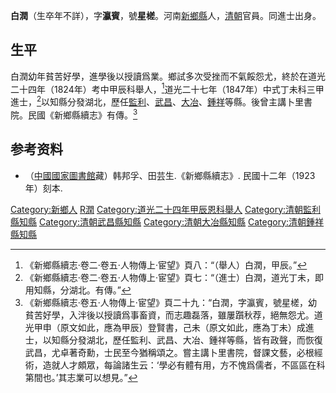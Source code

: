 '''白潤'''（生卒年不詳），字'''瀛賓'''，號'''星槎'''。河南[[新鄉縣|新鄉縣]]人，[[清朝|清朝]]官員。同進士出身。

==生平==
白潤幼年貧苦好學，進學後以授讀爲業。鄉試多次受挫而不氣餒怨尤，終於在道光二十四年（1824年）考中甲辰科舉人，<ref>《新鄉縣續志·卷二·卷五·人物傳上·宦望》頁八：“（舉人）白潤，甲辰。”</ref>道光二十七年（1847年）中式丁未科三甲進士，<ref>《新鄉縣續志·卷二·卷五·人物傳上·宦望》頁七：“（進士）白潤，道光丁未，即用知縣，分湖北。有傳。”</ref>以知縣分發湖北，歷任[[監利|監利]]、[[武昌|武昌]]、[[大冶|大冶]]、[[鍾祥|鍾祥]]等縣。後曾主講卜里書院。民國《新鄉縣續志》有傳。<ref>《新鄉縣續志·卷五·人物傳上·宦望》頁二十九：“白潤，字瀛賓，號星槎，幼貧苦好學，入泮後以授讀爲事畜資，而志趣磊落，雖屢躓秋荐，絕無怨尤。道光甲申（原文如此，應為甲辰）登賢書，己未（原文如此，應為丁未）成進士，以知縣分發湖北，歷任監利、武昌、大冶、鍾祥等縣，皆有政聲，而恢復武昌，尤卓著奇勳，士民至今猶稱頌之。嘗主講卜里書院，督課文藝，必根經術，造就人才頗眾，每論諸生云：‘學必有體有用，方不愧爲儒者，不區區在科第間也。’其志業可以想見。”</ref>

== 参考资料 ==
{{reflist}}
* （[[中國國家圖書館|中國國家圖書館]]藏）韩邦孚、田芸生.《新鄉縣續志》. 民國十二年（1923年）刻本.

{{道光二十七年丁未科殿試金榜}}

{{Authority control}}

{{DEFAULTSORT:Bai白}}
[[Category:新鄉人|Category:新鄉人]]
[[Category:白姓|R潤]]
[[Category:道光二十四年甲辰恩科舉人|Category:道光二十四年甲辰恩科舉人]]
[[Category:清朝監利縣知縣|Category:清朝監利縣知縣]]
[[Category:清朝武昌縣知縣|Category:清朝武昌縣知縣]]
[[Category:清朝大冶縣知縣|Category:清朝大冶縣知縣]]
[[Category:清朝鍾祥縣知縣|Category:清朝鍾祥縣知縣]]